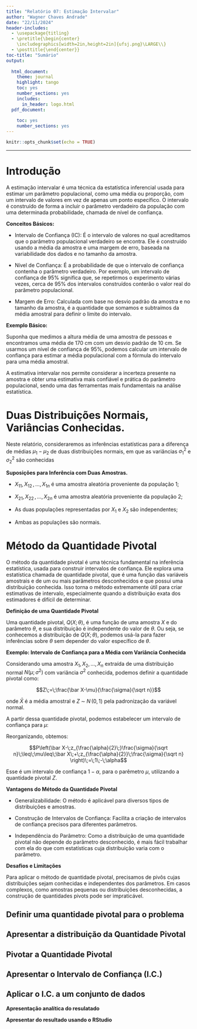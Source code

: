 ```yaml
---
title: "Relatório 07: Estimação Intervalar"
author: "Wagner Chaves Andrade"
date: "22/11/2024"
header-includes:
  - \usepackage{titling}
  - \pretitle{\begin{center}
    \includegraphics[width=2in,height=2in]{ufsj.png}\LARGE\\}
  - \posttitle{\end{center}}
toc-title: "Sumário"
output:
  
  html_document:
    theme: journal
    highlight: tango
    toc: yes
    number_sections: yes
    includes:
      in_header: logo.html
  pdf_document:
    
    toc: yes
    number_sections: yes
---
```


```r
knitr::opts_chunk$set(echo = TRUE)
```
--- 

# Introdução

A estimação intervalar é uma técnica da estatística inferencial usada para estimar um parâmetro populacional, como uma média ou proporção, com um intervalo de valores em vez de apenas um ponto específico. O intervalo é construído de forma a incluir o parâmetro verdadeiro da população com uma determinada probabilidade, chamada de nível de confiança.

**Conceitos Básicos:**

* Intervalo de Confiança (IC): É o intervalo de valores no qual acreditamos que o parâmetro populacional verdadeiro se encontra. Ele é construído usando a média da amostra e uma margem de erro, baseada na variabilidade dos dados e no tamanho da amostra.

* Nível de Confiança: É a probabilidade de que o intervalo de confiança contenha o parâmetro verdadeiro. Por exemplo, um intervalo de confiança de 95% significa que, se repetirmos o experimento várias vezes, cerca de 95% dos intervalos construídos conterão o valor real do parâmetro populacional.

* Margem de Erro: Calculada com base no desvio padrão da amostra e no tamanho da amostra, é a quantidade que somamos e subtraímos da média amostral para definir o limite do intervalo.

**Exemplo Básico:**

Suponha que medimos a altura média de uma amostra de pessoas e encontramos uma média de 170 cm com um desvio padrão de 10 cm. Se usarmos um nível de confiança de 95%, podemos calcular um intervalo de confiança para estimar a média populacional com a fórmula do intervalo para uma média amostral.

A estimativa intervalar nos permite considerar a incerteza presente na amostra e obter uma estimativa mais confiável e prática do parâmetro populacional, sendo uma das ferramentas mais fundamentais na análise estatística.

# Duas Distribuições Normais, Variâncias Conhecidas.

Neste relatório, consideraremos as inferências estatísticas para a diferença de médias $\mu_1-\mu_2$ de duas distribuições normais, em que as variâncias $\sigma_1^2$ e $\sigma_2^2$ são conhecidas

**Suposições para Inferência com Duas Amostras.**

* $X_{11},\, X_{12}\,,...,\,X_{1n}$ é uma amostra aleatória proveniente da população 1;

* $X_{21},\, X_{22}\,,...,\,X_{2n}$ é uma amostra aleatória proveniente da população 2;

* As duas populações representadas por $X_1$ e $X_2$ são independentes;

* Ambas as populações são normais.


# Método da Quantidade Pivotal

O método da quantidade pivotal é uma técnica fundamental na inferência estatística, usada para construir intervalos de confiança. Ele explora uma estatística chamada de quantidade pivotal, que é uma função das variáveis amostrais e de um ou mais parâmetros desconhecidos e que possui uma distribuição conhecida. Isso torna o método extremamente útil para criar estimativas de intervalo, especialmente quando a distribuição exata dos estimadores é difícil de determinar.

**Definição de uma Quantidade Pivotal**

Uma quantidade pivotal, $Q(X;\theta)$, é uma função de uma amostra $X$ e do parâmetro $\theta$, e sua distribuição é independente do valor de $\theta$. Ou seja, se conhecemos a distribuíção de $Q(X;\theta)$, podemos usá-la para fazer inferências sobre $\theta$ sem depender do valor específico de $\theta$.

**Exemplo: Intervalo de Confiança para a Média com Variância Conhecida**

Considerando uma amostra $X_1,X_2,..., X_n$ extraída de uma distribuição normal $N(\mu;\sigma^2)$ com variância $\sigma^2$ conhecida, podemos definir a quantidade pivotal como:


$$Z\;=\;\frac{\bar X-\mu}{\frac{\sigma}{\sqrt n}}$$

onde $\bar{X}$ é a média amostral e $Z\;\sim\;N\,(0,1)$ pela padronização da variável normal.


A partir dessa quantidade pivotal, podemos estabelecer um intervalo de confiança para $\mu$:




Reorganizando, obtemos:


$$P\left(\bar X-\;z_{\frac{\alpha}{2}\;}\frac{\sigma}{\sqrt n}\;\leq\;\mu\leq\;\bar X\;+\;z_{\frac{\alpha}{2}}\;\frac{\sigma}{\sqrt n} \right)\;=\;1\;-\;\alpha$$

Esse é um intervalo de confiança $1 - \alpha$, para o parêmetro $\mu$, utilizando a quantidade pivotal $Z$.


**Vantagens do Método da Quantidade Pivotal**


* Generalizabilidade: O método é aplicável para diversos tipos de distribuições e amostras.

* Construção de Intervalos de Confiança: Facilita a criação de intervalos de confiança precisos para diferentes parâmetros.

* Independência do Parâmetro: Como a distribuição de uma quantidade pivotal não depende do parâmetro desconhecido, é mais fácil trabalhar com ela do que com estatísticas cuja distribuição varia com o parâmetro.

**Desafios e Limitações**

Para aplicar o método de quantidade pivotal, precisamos de pivôs cujas distribuições sejam conhecidas e independentes dos parâmetros. Em casos complexos, como amostras pequenas ou distribuições desconhecidas, a construção de quantidades pivots pode ser impraticável.





## Definir uma quantidade pivotal para o problema
## Apresentar a distribuição da Quantidade Pivotal
## Pivotar a Quantidade Pivotal
## Apresentar o Intervalo de Confiança (I.C.)
## Aplicar o I.C. a um conjunto de dados

**Apresentação analítica do resulatado**

**Apresentar do resultado usando o RStudio**

